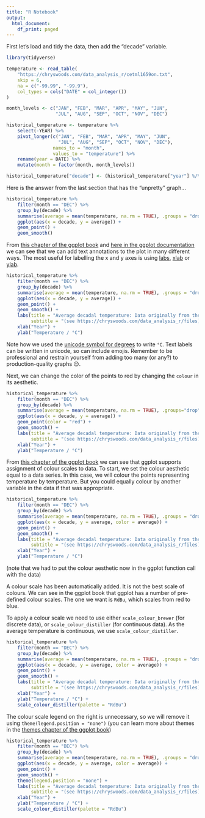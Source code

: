 ```yaml
---
title: "R Notebook"
output:   
  html_document:
    df_print: paged
---
```


First let's load and tidy the data, then add the "decade" variable.

```r
library(tidyverse)

temperature <- read_table(
    "https://chryswoods.com/data_analysis_r/cetml1659on.txt",
    skip = 6,
    na = c("-99.99", "-99.9"),
    col_types = cols("DATE" = col_integer())
)

month_levels <- c("JAN", "FEB", "MAR", "APR", "MAY", "JUN",
                  "JUL", "AUG", "SEP", "OCT", "NOV", "DEC")

historical_temperature <- temperature %>%
    select(-YEAR) %>%
    pivot_longer(c("JAN", "FEB", "MAR", "APR", "MAY", "JUN",
                   "JUL", "AUG", "SEP", "OCT", "NOV", "DEC"),
                 names_to = "month",
                 values_to = "temperature") %>%
    rename(year = DATE) %>%
    mutate(month = factor(month, month_levels))

historical_temperature["decade"] <- (historical_temperature["year"] %/% 10) * 10
```

Here is the answer from the last section that has the "unpretty" graph...

```r
historical_temperature %>%
    filter(month == "DEC") %>%
    group_by(decade) %>%
    summarise(average = mean(temperature, na.rm = TRUE), .groups = "drop") %>%
    ggplot(aes(x = decade, y = average)) + 
    geom_point() +
    geom_smooth()
```

From [this chapter of the ggplot book](https://ggplot2-book.org/annotations.html)
and [here in the ggplot documentation](https://ggplot2.tidyverse.org/reference/labs.html)
we can see that we can add text annotations to the plot in many different ways.
The most useful for labelling the x and y axes is using 
[labs](https://ggplot2.tidyverse.org/reference/labs.html), [xlab](https://ggplot2.tidyverse.org/reference/labs.html) or
[ylab](https://ggplot2.tidyverse.org/reference/labs.html).

```r
historical_temperature %>%
    filter(month == "DEC") %>%
    group_by(decade) %>%
    summarise(average = mean(temperature, na.rm = TRUE), .groups = "drop") %>%
    ggplot(aes(x = decade, y = average)) + 
    geom_point() +
    geom_smooth() +
    labs(title = "Average decadal temperature: Data originally from the Met Office",
         subtitle = "(see https://chryswoods.com/data_analysis_r/files)") +
    xlab("Year") +
    ylab("Temperature / °C")
```

Note how we used the [unicode symbol for degrees](https://en.wikipedia.org/wiki/Degree_symbol)
to write `°C`. Text labels can be written in unicode, so can include emojis. 
Remember to be professional and restrain yourself from adding too many (or any?)
to production-quality graphs 😉.

Next, we can change the color of the points to red by changing the `colour` in 
its aesthetic.

```r
historical_temperature %>%
    filter(month == "DEC") %>%
    group_by(decade) %>%
    summarise(average = mean(temperature, na.rm = TRUE), .groups="drop") %>%
    ggplot(aes(x = decade, y = average)) + 
    geom_point(color = "red") +
    geom_smooth() +
    labs(title = "Average decadal temperature: Data originally from the Met Office",
         subtitle = "(see https://chryswoods.com/data_analysis_r/files)") +
    xlab("Year") +
    ylab("Temperature / °C")
```

From [this chapter of the ggplot book](https://ggplot2-book.org/scale-colour.html) we can 
see that ggplot supports assignment of colour scales to data. To start, we set the colour
aesthetic equal to a data series. In this case, we will colour the points representing
temperature by temperature. But you could equally colour by another variable in the 
data if that was appropriate.

```r
historical_temperature %>%
    filter(month == "DEC") %>%
    group_by(decade) %>%
    summarise(average = mean(temperature, na.rm = TRUE), .groups = "drop") %>%
    ggplot(aes(x = decade, y = average, color = average)) + 
    geom_point() +
    geom_smooth() +
    labs(title = "Average decadal temperature: Data originally from the Met Office",
         subtitle = "(see https://chryswoods.com/data_analysis_r/files)") +
    xlab("Year") +
    ylab("Temperature / °C")
```

(note that we had to put the colour aesthetic now in the ggplot function call
with the data)

A colour scale has been automatically added. It is not the best scale of colours.
We can see in the ggplot book that ggplot has a number of pre-defined colour
scales. The one we want is `RdBu`, which scales from red to blue.

To apply a colour scale we need to use either `scale_colour_brewer` (for discrete
data), or `scale_colour_distiller` (for continuous data). As the average
temperature is continuous, we use `scale_colour_distiller`.

```r
historical_temperature %>%
    filter(month == "DEC") %>%
    group_by(decade) %>%
    summarise(average = mean(temperature, na.rm = TRUE), .groups = "drop") %>%
    ggplot(aes(x = decade, y = average, color = average)) + 
    geom_point() +
    geom_smooth() +
    labs(title = "Average decadal temperature: Data originally from the Met Office",
         subtitle = "(see https://chryswoods.com/data_analysis_r/files)") +
    xlab("Year") +
    ylab("Temperature / °C") +
    scale_colour_distiller(palette = "RdBu")
```

The colour scale legend on the right is unnecessary, so we will remove it
using `theme(legend.position = "none")` (you can learn more about themes
in the [themes chapter of the ggplot book](https://ggplot2-book.org/polishing.html))

```r
historical_temperature %>%
    filter(month == "DEC") %>%
    group_by(decade) %>%
    summarise(average = mean(temperature, na.rm = TRUE), .groups = "drop") %>%
    ggplot(aes(x = decade, y = average, color = average)) + 
    geom_point() +
    geom_smooth() +
    theme(legend.position = "none") +
    labs(title = "Average decadal temperature: Data originally from the Met Office",
         subtitle = "(see https://chryswoods.com/data_analysis_r/files)") +
    xlab("Year") +
    ylab("Temperature / °C") +
    scale_colour_distiller(palette = "RdBu")
```




